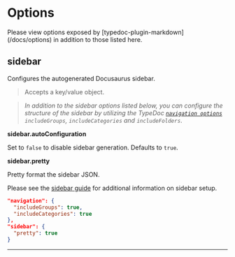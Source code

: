 
# Options

<Callout type="info">
  Please view options exposed by [typedoc-plugin-markdown](/docs/options) in addition to those listed here.
</Callout>

## sidebar

<Callout emoji="💡">Configures the autogenerated Docusaurus sidebar.</Callout>

> Accepts a key/value object.


> *In addition to the sidebar options listed below, you can configure the structure of the sidebar by utilizing the TypeDoc [`navigation options`](https://typedoc.org/options/output/#navigation) `includeGroups`, `includeCategories` and `includeFolders`*.

**sidebar.autoConfiguration**

Set to `false` to disable sidebar generation. Defaults to `true`.

**sidebar.pretty**

Pretty format the sidebar JSON.

Please see the [sidebar guide](/plugins/docusaurus/guide/sidebar) for additional information on sidebar setup.

```json filename="Example"
"navigation": {
  "includeGroups": true,
  "includeCategories": true
},
"sidebar": {
  "pretty": true
}
```

___